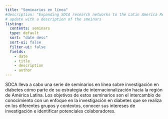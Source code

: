 ```yaml
---
title: "Seminarios en línea"
#description: "Expanding SDCA research networks to the Latin America Region"
# update with a description of the smeinars
listing:
  contents: seminars
  type: default
  sort: "date desc"
  sort-ui: false
  filter-ui: false
  fields: 
    - date
    - title
    - description
    - author
---
```


SDCA lleva a cabo una serie de seminarios en línea sobre investigación
en diabetes cómo parte de su estrategia de internacionalización hacia la
región de América Latina. Los objetivos de estos seminarios son el
intercambio de conocimiento con un enfoque en la investigación en
diabetes que se realiza en los diferentes grupos y contextos, conocer
sus intereses de investigación e identificar potenciales colaboradores.
